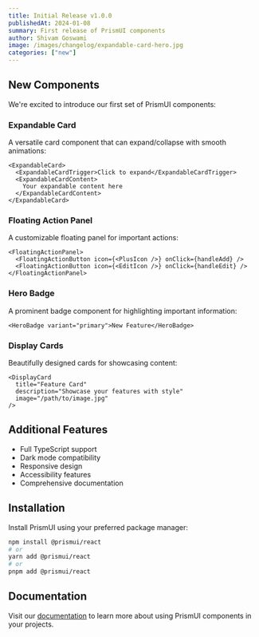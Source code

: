 ```yaml
---
title: Initial Release v1.0.0
publishedAt: 2024-01-08
summary: First release of PrismUI components
author: Shivam Goswami
image: /images/changelog/expandable-card-hero.jpg
categories: ["new"]
---
```


## New Components

We're excited to introduce our first set of PrismUI components:

### Expandable Card
A versatile card component that can expand/collapse with smooth animations:
```tsx
<ExpandableCard>
  <ExpandableCardTrigger>Click to expand</ExpandableCardTrigger>
  <ExpandableCardContent>
    Your expandable content here
  </ExpandableCardContent>
</ExpandableCard>
```

### Floating Action Panel
A customizable floating panel for important actions:
```tsx
<FloatingActionPanel>
  <FloatingActionButton icon={<PlusIcon />} onClick={handleAdd} />
  <FloatingActionButton icon={<EditIcon />} onClick={handleEdit} />
</FloatingActionPanel>
```

### Hero Badge
A prominent badge component for highlighting important information:
```tsx
<HeroBadge variant="primary">New Feature</HeroBadge>
```

### Display Cards
Beautifully designed cards for showcasing content:
```tsx
<DisplayCard
  title="Feature Card"
  description="Showcase your features with style"
  image="/path/to/image.jpg"
/>
```

## Additional Features

- Full TypeScript support
- Dark mode compatibility
- Responsive design
- Accessibility features
- Comprehensive documentation

## Installation

Install PrismUI using your preferred package manager:

```bash
npm install @prismui/react
# or
yarn add @prismui/react
# or
pnpm add @prismui/react
```

## Documentation

Visit our [documentation](/docs) to learn more about using PrismUI components in your projects.
